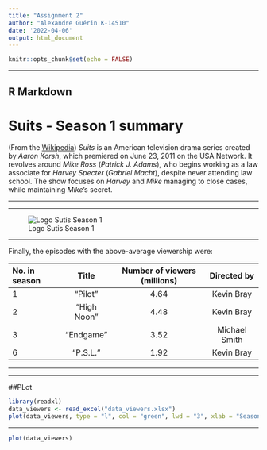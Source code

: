 ```yaml
---
title: "Assignment 2"
author: "Alexandre Guérin K-14510"
date: '2022-04-06'
output: html_document
---
```


```r
knitr::opts_chunk$set(echo = FALSE)
```

***

## R Markdown
# Suits - Season 1 summary
(From the [Wikipedia](https://en.wikipedia.org/wiki/List_of_Suits_episodes))
*Suits* is an American television drama series created by *Aaron Korsh*, which premiered on June 23, 2011 on the USA Network. It revolves around *Mike Ross* (*Patrick J. Adams*), who begins working as a law associate for *Harvey Specter* (*Gabriel Macht*), despite never attending law school. The show focuses on *Harvey* and *Mike* managing to close cases, while maintaining *Mike*'s secret.

***

***

![Logo Sutis Season 1](Suits_Logo.png)

***

Finally, the episodes with the above-average viewership were:

| No. in season | Title  | Number of viewers (millions)  | Directed by |
|:------        |:-----: |:------:      |:-----:    |
| 1             | "Pilot"  | 4.64      | Kevin Bray    |
| 2             | "High Noon" | 4.48      | Kevin Bray   |
| 3             | "Endgame" |   3.52    | Michael Smith   |
| 6            | "P.S.L." | 1.92      | Kevin Bray  |

***


***

##PLot
```r
library(readxl)
data_viewers <- read_excel("data_viewers.xlsx")
plot(data_viewers, type = "l", col = "green", lwd = "3", xlab = "Season", ylab = "Average of viewers")
```


***

```r
plot(data_viewers)
```
